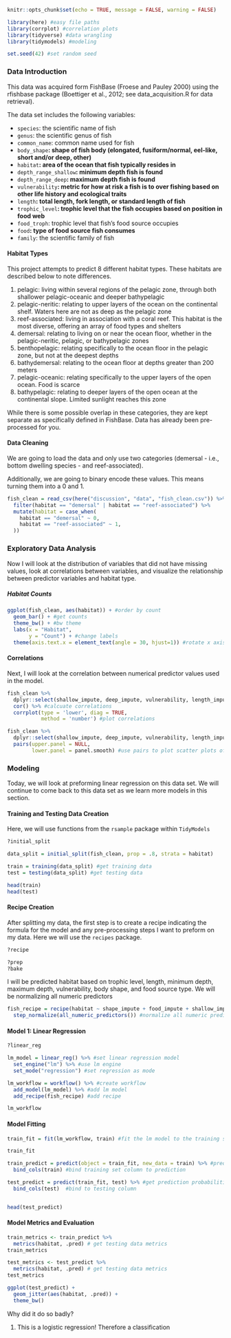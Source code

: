 ```r
knitr::opts_chunk$set(echo = TRUE, message = FALSE, warning = FALSE)

library(here) #easy file paths
library(corrplot) #correlation plots
library(tidyverse) #data wrangling
library(tidymodels) #modeling

set.seed(42) #set random seed
```

### Data Introduction

This data was acquired form FishBase (Froese and Pauley 2000) using the rfishbase package (Boettiger et al., 2012; see data_acquisition.R for data retrieval). 

The data set includes the following variables:

* `species`: the scientific name of fish 
* `genus`: the scientific genus of fish
* `common_name`: common name used for fish
* `body_shape`**: shape of fish body (elongated, fusiform/normal, eel-like, short and/or deep, other)**
* `habitat`**: area of the ocean that fish typically resides in **
* `depth_range_shallow`**: minimum depth fish is found**
* `depth_range_deep`**: maximum depth fish is found**
* `vulnerability`**: metric for how at risk a fish is to over fishing based on other life history and ecological traits**
* `length`**: total length, fork length, or standard length of fish**
* `trophic_level`**: trophic level that the fish occupies based on position in food web **
* `food_troph`: trophic level that fish's food source occupies
* `food`**: type of food source fish consumes **
* `family`: the scientific family of fish

#### Habitat Types 

This project attempts to predict 8 different habitat types. These habitats are described below to note differences.

1. pelagic: living within several regions of the pelagic zone, through both shallower pelagic-oceanic and deeper bathypelagic
2. pelagic-neritic: relating to upper layers of the ocean on the continental shelf. Waters here are not as deep as the pelagic zone
3. reef-associated: living in association with a coral reef. This habitat is the most diverse, offering an array of food types and shelters
4. demersal: relating to living on or near the ocean floor, whether in the pelagic-neritic, pelagic, or bathypelagic zones   
5. benthopelagic: relating specifically to the ocean floor in the pelagic zone, but not at the deepest depths
6. bathydemersal: relating to the ocean floor at depths greater than 200 meters
7. pelagic-oceanic: relating specifically to the upper layers of the open ocean. Food is scarce
8. bathypelagic: relating to deeper layers of the open ocean at the continental slope. Limited sunlight reaches this zone

While there is some possible overlap in these categories, they are kept separate as specifically defined in FishBase. Data has already been pre-processed for you. 

#### Data Cleaning

We are going to load the data and only use two categories (demersal - i.e., bottom dwelling species - and reef-associated).

Additionally, we are going to binary encode these values. This means turning them into a 0 and 1. 

```r

fish_clean = read_csv(here("discussion", "data", "fish_clean.csv")) %>% 
  filter(habitat == "demersal" | habitat == "reef-associated") %>% 
  mutate(habitat = case_when(
    habitat == "demersal" ~ 0,
    habitat == "reef-associated" ~ 1,
  ))

```

### Exploratory Data Analysis 

Now I will look at the distribution of variables that did not have missing values, look at correlations between variables, and visualize the relationship between predictor variables and habitat type.

##### Habitat Counts

```r

ggplot(fish_clean, aes(habitat)) + #order by count
  geom_bar() + #get counts
  theme_bw() + #bw theme
  labs(x = "Habitat",
       y = "Count") + #change labels
  theme(axis.text.x = element_text(angle = 30, hjust=1)) #rotate x axis labels
```

#### Correlations

Next, I will look at the correlation between numerical predictor values used in the model.

```r

fish_clean %>% 
  dplyr::select(shallow_impute, deep_impute, vulnerability, length_impute, trophic_level_impute) %>%  #get numeric columns
  cor() %>% #calcuate correlations
  corrplot(type = 'lower', diag = TRUE, 
           method = 'number') #plot correlations
```

```r

fish_clean %>% 
  dplyr::select(shallow_impute, deep_impute, vulnerability, length_impute, trophic_level_impute) %>%  #get numeric columns
  pairs(upper.panel = NULL,
        lower.panel = panel.smooth) #use pairs to plot scatter plots of variable swith smoothed regression lines
```

### Modeling

Today, we will look at preforming linear regression on this data set. We will continue to come back to this data set as we learn more models in this section.

#### Training and Testing Data Creation

Here, we will use functions from the `rsample` package within `TidyModels`

```r
?initial_split
```

```r
data_split = initial_split(fish_clean, prop = .8, strata = habitat)

train = training(data_split) #get training data
test = testing(data_split) #get testing data

head(train)
head(test)
```

#### Recipe Creation

After splitting my data, the first step is to create a recipe indicating the formula for the model and any pre-processing steps I want to preform on my data. Here we will use the `recipes` package.

```r
?recipe

?prep
?bake
```

I will be predicted habitat based on trophic level, length, minimum depth, maximum depth, vulnerability, body shape, and food source type. We will be normalizing all numeric predictors

```r
fish_recipe = recipe(habitat ~ shape_impute + food_impute + shallow_impute + deep_impute + vulnerability + length_impute + trophic_level_impute, data = train) %>% #create model recipe
  step_normalize(all_numeric_predictors()) #normalize all numeric predictors
```

#### Model 1: Linear Regression

```r
?linear_reg
```

```r
lm_model = linear_reg() %>% #set linear regression model
  set_engine("lm") %>% #use lm engine
  set_mode("regression") #set regression as mode
```


```r
lm_workflow = workflow() %>% #create workflow
  add_model(lm_model) %>% #add lm model
  add_recipe(fish_recipe) #add recipe

lm_workflow
```

#### Model Fitting

```r
train_fit = fit(lm_workflow, train) #fit the lm model to the training set

train_fit
```

```r
train_predict = predict(object = train_fit, new_data = train) %>% #predict the training set
  bind_cols(train) #bind training set column to prediction
```

```r
test_predict = predict(train_fit, test) %>% #get prediction probabilities for test 
  bind_cols(test)  #bind to testing column


head(test_predict)
```

#### Model Metrics and Evaluation

```r
train_metrics <- train_predict %>%
  metrics(habitat, .pred) # get testing data metrics
train_metrics

test_metrics <- test_predict %>%
  metrics(habitat, .pred) # get testing data metrics
test_metrics
```

```r
ggplot(test_predict) +
  geom_jitter(aes(habitat, .pred)) +
  theme_bw()
```

Why did it do so badly? 

1. This is a logistic regression! Therefore a classification
